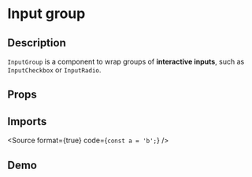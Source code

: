 
<Meta title="Inputs/Group" of={InputGroupStories} />

# Input group

## Description

`InputGroup` is a component to wrap groups of **interactive inputs**, such as `InputCheckbox` or `InputRadio`.

## Props

<ArgTypes of={InputGroup} />

## Imports

<Source format={true} code={`
const a = 'b';
`} />


## Demo

<Primary />




